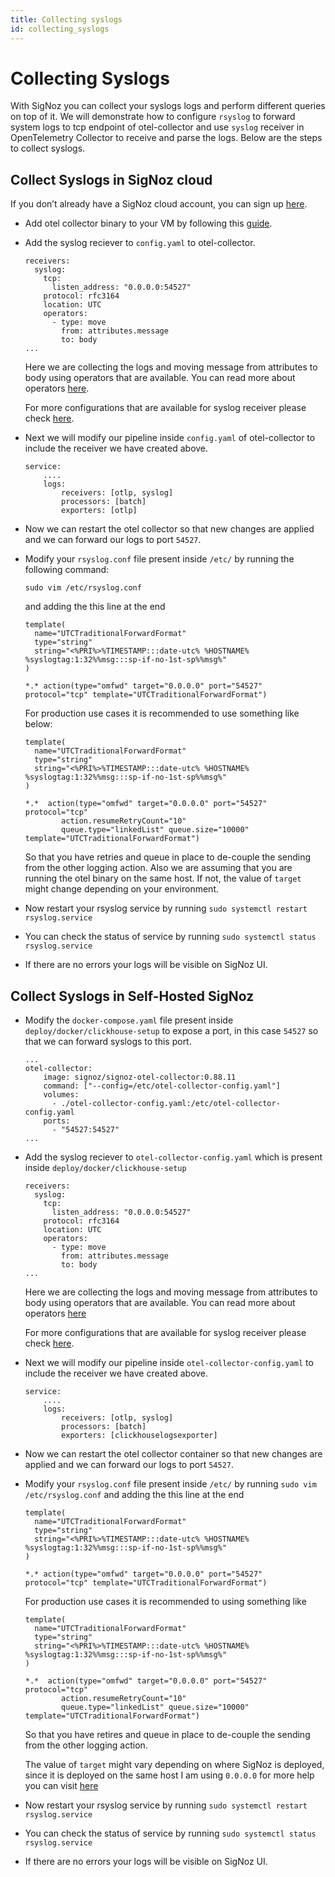 ```yaml
---
title: Collecting syslogs
id: collecting_syslogs
---
```


# Collecting Syslogs

With SigNoz you can collect your syslogs logs and perform different queries on top of it.
We will demonstrate how to configure `rsyslog` to forward system logs to tcp endpoint of otel-collector and use `syslog` receiver in OpenTelemetry Collector to receive and parse the logs.
Below are the steps to collect syslogs.

## Collect Syslogs in SigNoz cloud

If you don’t already have a SigNoz cloud account, you can sign up [here](https://signoz.io/teams/).

* Add otel collector binary to your VM by following this [guide](https://signoz.io/docs/tutorial/opentelemetry-binary-usage-in-virtual-machine/).
  
* Add the syslog reciever to `config.yaml` to otel-collector.
    ```
    receivers:
      syslog:
        tcp:
          listen_address: "0.0.0.0:54527"
        protocol: rfc3164
        location: UTC
        operators:
          - type: move
            from: attributes.message
            to: body
    ...
    ```
    Here we are collecting the logs and moving message from attributes to body using operators that are available.
    You can read more about operators [here](/docs/userguide/logs#operators-for-parsing-and-manipulating-logs).

    For more configurations that are available for syslog receiver please check [here](https://github.com/open-telemetry/opentelemetry-collector-contrib/tree/main/receiver/syslogreceiver).

* Next we will modify our pipeline inside `config.yaml` of otel-collector to include the receiver we have created above.
    ```
    service:
        ....
        logs:
            receivers: [otlp, syslog]
            processors: [batch]
            exporters: [otlp]
    ```

* Now we can restart the otel collector so that new changes are applied and we can forward our logs to port `54527`.

* Modify your `rsyslog.conf` file present inside `/etc/` by running the following command:
  
    ```
    sudo vim /etc/rsyslog.conf
    ```
  
  and adding the this line at the end
    
    ```
    template(
      name="UTCTraditionalForwardFormat"
      type="string"
      string="<%PRI%>%TIMESTAMP:::date-utc% %HOSTNAME% %syslogtag:1:32%%msg:::sp-if-no-1st-sp%%msg%"
    )

    *.* action(type="omfwd" target="0.0.0.0" port="54527" protocol="tcp" template="UTCTraditionalForwardFormat")
    ```

    For production use cases it is recommended to use something like below:
    ```
    template(
      name="UTCTraditionalForwardFormat"
      type="string"
      string="<%PRI%>%TIMESTAMP:::date-utc% %HOSTNAME% %syslogtag:1:32%%msg:::sp-if-no-1st-sp%%msg%"
    )

    *.*  action(type="omfwd" target="0.0.0.0" port="54527" protocol="tcp"
            action.resumeRetryCount="10"
            queue.type="linkedList" queue.size="10000" template="UTCTraditionalForwardFormat")
    ```

    So that you have retries and queue in place to de-couple the sending from the other logging action.
    Also we are assuming that you are running the otel binary on the same host. If not, the value of `target` might change depending on your environment.

* Now restart your rsyslog service by running `sudo systemctl restart rsyslog.service`
* You can check the status of service by running `sudo systemctl status rsyslog.service`
* If there are no errors your logs will be visible on SigNoz UI.


## Collect Syslogs in Self-Hosted SigNoz
* Modify the `docker-compose.yaml` file present inside `deploy/docker/clickhouse-setup` to expose a port, in this case `54527` so that we can forward syslogs to this port.
    ```
    ...
    otel-collector:
        image: signoz/signoz-otel-collector:0.88.11
        command: ["--config=/etc/otel-collector-config.yaml"]
        volumes:
          - ./otel-collector-config.yaml:/etc/otel-collector-config.yaml
        ports:
          - "54527:54527"
    ...
    ```

* Add the syslog reciever to `otel-collector-config.yaml` which is present inside `deploy/docker/clickhouse-setup`
    ```
    receivers:
      syslog:
        tcp:
          listen_address: "0.0.0.0:54527"
        protocol: rfc3164
        location: UTC
        operators:
          - type: move
            from: attributes.message
            to: body
    ...
    ```
    Here we are collecting the logs and moving message from attributes to body using operators that are available.
    You can read more about operators [here](/docs/userguide/logs#operators-for-parsing-and-manipulating-logs)

    For more configurations that are available for syslog receiver please check [here](https://github.com/open-telemetry/opentelemetry-collector-contrib/tree/main/receiver/syslogreceiver).

* Next we will modify our pipeline inside `otel-collector-config.yaml` to include the receiver we have created above.
    ```
    service:
        ....
        logs:
            receivers: [otlp, syslog]
            processors: [batch]
            exporters: [clickhouselogsexporter]
    ```

* Now we can restart the otel collector container so that new changes are applied and we can forward our logs to port `54527`.

* Modify your `rsyslog.conf` file present inside `/etc/` by running `sudo vim /etc/rsyslog.conf` and adding the this line at the end
    ```
    template(
      name="UTCTraditionalForwardFormat"
      type="string"
      string="<%PRI%>%TIMESTAMP:::date-utc% %HOSTNAME% %syslogtag:1:32%%msg:::sp-if-no-1st-sp%%msg%"
    )

    *.* action(type="omfwd" target="0.0.0.0" port="54527" protocol="tcp" template="UTCTraditionalForwardFormat")
    ```

    For production use cases it is recommended to using something like
    ```
    template(
      name="UTCTraditionalForwardFormat"
      type="string"
      string="<%PRI%>%TIMESTAMP:::date-utc% %HOSTNAME% %syslogtag:1:32%%msg:::sp-if-no-1st-sp%%msg%"
    )

    *.*  action(type="omfwd" target="0.0.0.0" port="54527" protocol="tcp"
            action.resumeRetryCount="10"
            queue.type="linkedList" queue.size="10000" template="UTCTraditionalForwardFormat")
    ```

    So that you have retires and queue in place to de-couple the sending from the other logging action.

    The value of `target` might vary depending on where SigNoz is deployed, since it is deployed on the same host I am using `0.0.0.0` for more help you can visit [here](/docs/install/troubleshooting#signoz-otel-collector-address-grid)

* Now restart your rsyslog service by running `sudo systemctl restart rsyslog.service`
* You can check the status of service by running `sudo systemctl status rsyslog.service`
* If there are no errors your logs will be visible on SigNoz UI.

  
